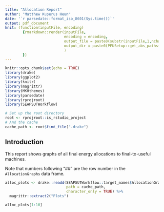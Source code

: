 ```yaml
---
title: "Allocation Report"
author: "Matthew Kuperus Heun"
date: '`r parsedate::format_iso_8601(Sys.time())`'
output: pdf_document
knit: (function(inputFile, encoding) 
        {rmarkdown::render(inputFile, 
                           encoding = encoding,
                           output_file = paste0(substr(inputFile,1,nchar(inputFile)-4), "-", Sys.Date(),'.pdf'),
                           output_dir = paste0(PFUSetup::get_abs_paths()$reports_dest_folder, "/Allocation Reports/", Sys.Date(), sep = "")
                           ) 
        })
---
```


```r
knitr::opts_chunk$set(echo = TRUE)
library(drake)
library(ggplot2)
library(knitr)
library(magrittr)
library(MKHthemes)
library(parsedate)
library(rprojroot)
library(SEAPSUTWorkflow)

# Set up the root directory
root <- rprojroot::is_rstudio_project
# And the cache
cache_path <- root$find_file(".drake")
```

## Introduction

This report shows graphs of all final energy allocations to final-to-useful machines.

Note that numbers following "##" are the row number in the `AllocationGraphs` data frame.


```r
alloc_plots <- drake::readd(SEAPSUTWorkflow::target_names$AllocationGraphs, 
                            path = cache_path, 
                            character_only = TRUE) %>% 
  magrittr::extract2("Plots")
```


```r
alloc_plots[1:10]

```




